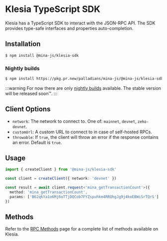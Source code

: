 # Klesia TypeScript SDK

Klesia has a TypeScript SDK to interact with the JSON-RPC API. The SDK provides type-safe interfaces and properties auto-completion.

## Installation

```bash
$ npm install @mina-js/klesia-sdk
```

### Nightly builds

```sh
$ npm install https://pkg.pr.new/palladians/mina-js/@mina-js/klesia-sdk@main
```

:::warning
For now there are only [nightly builds](/getting-started#nightly-builds) available. The stable version will be released soon™️.
:::

## Client Options

- `network`: The network to connect to. One of: `mainnet`, `devnet`, `zeko-devnet`.
- `customUrl`: A custom URL to connect to in case of self-hosted RPCs.
- `throwable`: If `true`, the client will throw an error if the response contains an error. Default is `true`.

## Usage

```typescript twoslash
import { createClient } from '@mina-js/klesia-sdk'

const client = createClient({ network: 'devnet' })

const result = await client.request<'mina_getTransactionCount'>({
  method: 'mina_getTransactionCount',
  params: ['B62qkYa1o6Mj6uTTjDQCob7FYZspuhkm4RRQhgJg9j4koEBWiSrTQrS']
})
```

## Methods

Refer to the [RPC Methods](/klesia/rpc#rpc-methods) page for a complete list of methods available on Klesia.
